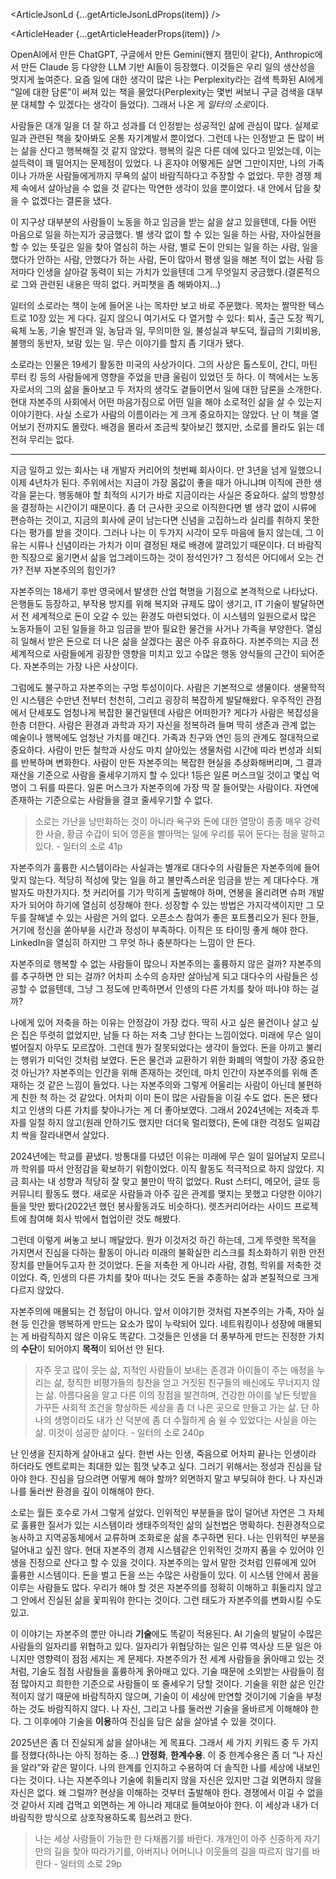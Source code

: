 

<ArticleJsonLd {...getArticleJsonLdProps(item)} />

<ArticleHeader {...getArticleHeaderProps(item)} />

<ArticleImage
  img={i1}
  width={300}
  alt="일터의 소로 표지"
  caption="일터의 소로 표지"
/>

OpenAI에서 만든 ChatGPT, 구글에서 만든 Gemini(왠지 잼민이 같다), Anthropic에서 만든 Claude 등 다양한 LLM 기반 AI들이 등장했다. 이것들은 우리 일의 생산성을 멋지게 높여준다. 요즘 일에 대한 생각이 많은 나는 Perplexity라는 검색 특화된 AI에게 “일에 대한 담론”이 써져 있는 책을 물었다(Perplexity는 몇번 써보니 구글 검색을 대부분 대체할 수 있겠다는 생각이 들었다). 그래서 나온 게 *일터의 소로*이다.

사람들은 대개 일을 더 잘 하고 성과를 더 인정받는 성공적인 삶에 관심이 많다. 실제로 일과 관련된 책을 찾아봐도 온통 자기계발서 뿐이었다. 그런데 나는 인정받고 돈 많이 버는 삶을 산다고 행복해질 것 같지 않았다. 행복의 길은 다른 데에 있다고 믿었는데, 이는 설득력이 꽤 떨어지는 문제점이 있었다. 나 혼자야 어떻게든 살면 그만이지만, 나의 가족이나 가까운 사람들에게까지 무욕의 삶이 바람직하다고 주장할 수 없었다. 무한 경쟁 체제 속에서 살아남을 수 없을 것 같다는 막연한 생각이 있을 뿐이었다. 내 안에서 답을 찾을 수 없겠다는 결론을 냈다.

이 지구상 대부분의 사람들이 노동을 하고 임금을 받는 삶을 살고 있을텐데, 다들 어떤 마음으로 일을 하는지가 궁금했다. 별 생각 없이 할 수 있는 일을 하는 사람, 자아실현을 할 수 있는 뜻깊은 일을 찾아 열심히 하는 사람, 별로 돈이 안되는 일을 하는 사람, 일을 했다가 안하는 사람, 안했다가 하는 사람, 돈이 많아서 평생 일을 해본 적이 없는 사람 등 저마다 인생을 살아갈 동력이 되는 가치가 있을텐데 그게 무엇일지 궁금했다.(결론적으로 그와 관련된 내용은 딱히 없다. 커피챗을 좀 해봐야지…)

일터의 소로라는 책이 눈에 들어온 나는 목차만 보고 바로 주문했다. 목차는 짤막한 텍스트로 10장 있는 게 다다. 길지 않으니 여기서도 다 열거할 수 있다: 퇴사, 출근 도장 찍기, 육체 노동, 기술 발전과 일, 농담과 일, 무의미한 일, 불성실과 부도덕, 월급의 기회비용, 불행의 동반자, 보람 있는 일. 무슨 이야기를 할지 좀 기대가 됐다.

소로라는 인물은 19세기 활동한 미국의 사상가이다. 그의 사상은 톨스토이, 간디, 마틴 루터 킹 등의 사람들에게 영향을 주었을 만큼 울림이 있었던 듯 하다. 이 책에서는 노동자로서의 그의 삶을 돌아보고 두 저자의 생각도 곁들이면서 일에 대한 담론을 소개한다. 현대 자본주의 사회에서 어떤 마음가짐으로 어떤 일을 해야 소로적인 삶을 살 수 있는지 이야기한다. 사실 소로가 사람의 이름이라는 게 크게 중요하지는 않았다. 난 이 책을 열어보기 전까지도 몰랐다. 배경을 몰라서 조금씩 찾아보긴 했지만, 소로를 몰라도 읽는 데 전혀 무리는 없다.

---

지금 일하고 있는 회사는 내 개발자 커리어의 첫번째 회사이다. 만 3년을 넘게 일했으니 이제 4년차가 된다. 주위에서는 지금이 가장 몸값이 좋을 때가 아니냐며 이직에 관한 생각을 묻는다. 행동해야 할 최적의 시기가 바로 지금이라는 사실은 중요하다. 삶의 방향성을 결정하는 시간이기 때문이다. 좀 더 근사한 곳으로 이직한다면 별 생각 없이 시류에 편승하는 것이고, 지금의 회사에 굳이 남는다면 신념을 고집하느라 실리를 취하지 못한다는 평가를 받을 것이다. 그러나 나는 이 두가지 시각이 모두 마음에 들지 않는데, 그 이유는 시류나 신념이라는 가치가 이미 결정된 채로 배경에 깔려있기 때문이다. 더 바람직한 직장으로 옮기면서 삶을 업그레이드하는 것이 정석인가? 그 정석은 어디에서 오는 건가? 전부 자본주의의 힘인가?

자본주의는 18세기 후반 영국에서 발생한 산업 혁명을 기점으로 본격적으로 나타났다. 은행들도 등장하고, 부작용 방지를 위해 복지와 규제도 많이 생기고, IT 기술이 발달하면서 전 세계적으로 돈이 오갈 수 있는 환경도 마련되었다. 이 시스템의 일원으로서 많은 노동자들이 고된 일들을 하고 임금을 받아 필요한 물건을 사거나 가족을 부양한다. 열심히 일해서 받은 돈으로 더 나은 삶을 살겠다는 꿈은 아주 유효하다. 자본주의는 지금 전 세계적으로 사람들에게 굉장한 영향을 미치고 있고 수많은 행동 양식들의 근간이 되어준다. 자본주의는 가장 나은 사상이다.

그럼에도 불구하고 자본주의는 구멍 투성이이다. 사람은 기본적으로 생물이다. 생물학적인 시스템은 수만년 전부터 천천히, 그리고 굉장히 복잡하게 발달해왔다. 우주적인 관점에서 단세포도 엄청나게 복잡한 물건일텐데 사람은 어떠한가? 게다가 사람은 복잡성을 한층 더한다. 사람은 환경과 과학과 자기 자신을 정복하려 들며 딱히 생존과 관계 없는 예술이나 행복에도 엄청난 가치를 매긴다. 가족과 친구와 연인 등의 관계도 절대적으로 중요하다. 사람이 만든 철학과 사상도 마치 살아있는 생물처럼 시간에 따라 번성과 쇠퇴를 반복하며 변화한다. 사람이 만든 자본주의는 복잡한 현실을 추상화해버리며, 그 결과 재산을 기준으로 사람을 줄세우기까지 할 수 있다! 1등은 일론 머스크일 것이고 몇십 억 명이 그 뒤를 따른다. 일론 머스크가 자본주의에 가장 딱 잘 들어맞는 사람이다. 자연에 존재하는 기준으로는 사람들을 결코 줄세우기할 수 없다.

> 소로는 가난을 낭만화하는 것이 아니라 욕구와 돈에 대한 열망이 종종 매우 강력한 사슬, 황금 수갑이 되어 영혼을 빨아먹는 일에 우리를 묶어 둔다는 점을 말하고 있다. - 일터의 소로 41p

자본주의가 훌륭한 시스템이라는 사실과는 별개로 대다수의 사람들은 자본주의에 들어맞지 않는다. 적당히 적성에 맞는 일을 하고 불만족스러운 임금을 받는 게 대다수다. 개발자도 마찬가지다. 첫 커리어를 기가 막히게 출발해야 하며, 연봉을 올리려면 슈퍼 개발자가 되어야 하기에 열심히 성장해야 한다. 성장할 수 있는 방법은 가지각색이지만 그 모두를 잘해낼 수 있는 사람은 거의 없다. 오픈소스 참여가 좋은 포트폴리오가 된다 한들, 거기에 정신을 쏟아부을 시간과 정성이 부족하다. 이직은 또 타이밍 좋게 해야 한다. LinkedIn을 열심히 하지만 그 무엇 하나 충분하다는 느낌이 안 든다.

자본주의로 행복할 수 없는 사람들이 많으니 자본주의는 훌륭하지 않은 걸까? 자본주의를 추구하면 안 되는 걸까? 어차피 소수의 승자만 살아남게 되고 대다수의 사람들은 성공할 수 없을텐데, 그냥 그 정도에 만족하면서 인생의 다른 가치를 찾아 떠나야 하는 걸까?

나에게 있어 저축을 하는 이유는 안정감이 가장 컸다. 딱히 사고 싶은 물건이나 살고 싶은 집은 뚜렷히 없었지만, 남들 다 하는 저축 그냥 한다는 느낌이었다. 미래에 무슨 일이 벌어질지 아무도 모르잖아. 그런데 뭔가 잘못되었다는 생각이 들었다. 돈을 아끼고 불리는 행위가 미덕인 것처럼 보였다. 돈은 물건과 교환하기 위한 화폐의 역할이 가장 중요한 것 아닌가? 자본주의는 인간을 위해 존재하는 것인데, 마치 인간이 자본주의를 위해 존재하는 것 같은 느낌이 들었다. 나는 자본주의와 그렇게 어울리는 사람이 아닌데 불편하게 친한 척 하는 것 같았다. 어차피 이미 돈이 많은 사람들을 이길 수도 없다. 돈은 됐다 치고 인생의 다른 가치를 찾아나가는 게 더 좋아보였다. 그래서 2024년에는 저축과 투자를 일절 하지 않고(원래 안하기도 했지만 더더욱 멀리했다), 돈에 대한 걱정도 일찌감치 싹을 잘라내면서 살았다.

2024년에는 학교를 끝냈다. 방통대를 다녔던 이유는 미래에 무슨 일이 일어날지 모르니까 학위를 따서 안정감을 확보하기 위함이었다. 이직 활동도 적극적으로 하지 않았다. 지금 회사는 내 성향과 적당히 잘 맞고 불만이 딱히 없었다. Rust 스터디, 메모어, 글또 등 커뮤니티 활동도 했다. 새로운 사람들과 아주 깊은 관계를 맺지는 못했고 다양한 이야기들을 맛만 봤다(2022년 했던 봉사활동과도 비슷하다). 렛츠커리어라는 사이드 프로젝트에 참여해 회사 밖에서 협업이란 것도 해봤다.

그런데 이렇게 써놓고 보니 깨달았다. 뭔가 이것저것 하긴 하는데, 그게 뚜렷한 목적을 가지면서 진심을 다하는 활동이 아니라 미래의 불확실한 리스크를 최소화하기 위한 안전 장치를 만들어두고자 한 것이었다. 돈을 저축한 게 아니라 사람, 경험, 학위를 저축한 것이었다. 즉, 인생의 다른 가치를 찾아 떠나는 것도 돈을 추종하는 삶과 본질적으로 크게 다르지 않았다.

자본주의에 매몰되는 건 정답이 아니다. 앞서 이야기한 것처럼 자본주의는 가족, 자아 실현 등 인간을 행복하게 만드는 요소가 많이 누락되어 있다. 네트워킹이나 성장에 매몰되는 게 바람직하지 않은 이유도 똑같다. 그것들은 인생을 더 풍부하게 만드는 진정한 가치의 **수단**이 되어야지 **목적**이 되어선 안 된다.

> 자주 웃고 많이 웃는 삶, 지적인 사람들이 보내는 존경과 아이들이 주는 애정을 누리는 삶, 정직한 비평가들의 칭찬을 얻고 거짓된 친구들의 배신에도 무너지지 않는 삶. 아름다움을 알고 다른 이의 장점을 발견하며, 건강한 아이를 낳든 텃밭을 가꾸든 사회적 조건을 향상하든 세상을 좀 더 나은 곳으로 만들고 가는 삶. 단 하나의 생명이라도 내가 산 덕분에 좀 더 수월하게 숨 쉴 수 있었다는 사실을 아는 삶. 이것이 성공한 삶이다. - 일터의 소로 240p

난 인생을 진지하게 살아내고 싶다. 한번 사는 인생, 죽음으로 어차피 끝나는 인생이라 하더라도 엔트로피는 최대한 있는 힘껏 낮추고 싶다. 그러기 위해서는 정성과 진심을 담아야 한다. 진심을 담으려면 어떻게 해야 할까? 외면하지 말고 부딪혀야 한다. 나 자신과 나를 둘러싼 환경을 깊이 이해해야 한다.

소로는 월든 호수로 가서 그렇게 살았다. 인위적인 부분들을 많이 덜어낸 자연은 그 자체로 훌륭한 질서가 있는 시스템이라 생태주의적인 삶의 실천법은 명확하다. 친환경적으로 농사하고 지역공동체에서 교류하며 조화로운 삶을 추구하면 된다. 나는 인위적인 부분을 덜어내고 싶진 않다. 현대 자본주의 경제 시스템같은 인위적인 것까지 품을 수 있어야 인생을 진정으로 산다고 할 수 있을 것이다. 자본주의는 앞서 말한 것처럼 인류에게 있어 훌륭한 시스템이다. 돈을 벌고 돈을 쓰는 수많은 사람들이 있다. 이 시스템 안에서 꿈을 이루는 사람들도 많다. 우리가 해야 할 것은 자본주의를 정확히 이해하고 휘둘리지 않고 그 안에서 진실된 삶을 꽃피워야 한다는 것이다. 그런 태도가 자본주의를 변화시킬 수도 있고.

이 이야기는 자본주의 뿐만 아니라 **기술**에도 똑같이 적용된다. AI 기술의 발달이 수많은 사람들의 일자리를 위협하고 있다. 일자리가 위협당하는 일은 인류 역사상 드문 일은 아니지만 영향력이 점점 세지는 게 문제다. 자본주의가 전 세계 사람들을 옭아매고 있는 것처럼, 기술도 점점 사람들을 훌륭하게 옭아매고 있다. 기술 때문에 소외받는 사람들이 점점 많아지고 희한한 기준으로 사람들이 또 줄세우기 당할 것이다. 기술을 위한 삶은 인간적이지 않기 때문에 바람직하지 않으며, 기술이 이 세상에 만연할 것이기에 기술을 부정하는 것도 바람직하지 않다. 나 자신, 그리고 나를 둘러싼 기술을 올바르게 이해해야 한다. 그 이후에야 기술을 **이용**하여 진심을 담은 삶을 살아낼 수 있을 것이다.

2025년은 좀 더 진실되게 삶을 살아내는 게 목표다. 그래서 세 가지 키워드 중 두 가지를 정했다(하나는 아직 정하는 중…) **안정화**, **한계수용**. 이 중 한계수용은 좀 더 “나 자신을 알라”와 같은 말이다. 나의 한계를 인지하고 수용하여 더 솔직한 나를 세상에 내보인다는 것이다. 나는 자본주의나 기술에 휘둘리지 않을 자신은 있지만 그걸 외면하지 않을 자신은 없다. 왜 그럴까? 현상을 이해하는 것부터 출발해야 한다. 경쟁에서 이길 수 없을 것 같아서 지레 겁먹고 외면하는 게 아니라 제대로 들여보아야 한다. 이 세상과 내가 더 바람직한 방식으로 상호작용하도록 힘쓰려고 한다.

> 나는 세상 사람들이 가능한 한 다채롭기를 바란다. 개개인이 아주 신중하게 자기만의 길을 찾아 따라가기를, 아버지나 어머니나 이웃들의 길을 따르지 않기를 바란다 - 일터의 소로 29p
